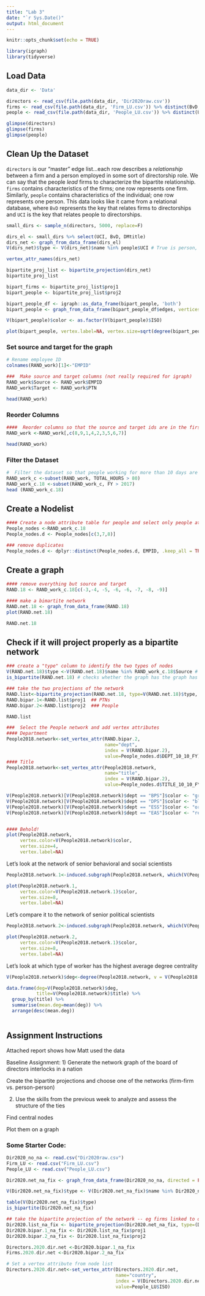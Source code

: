 ```yaml
---
title: "Lab 3"
date: "`r Sys.Date()"
output: html_document
---
```


```r
knitr::opts_chunk$set(echo = TRUE)
```

```r
library(igraph)
library(tidyverse)
```

## Load Data

```r
data_dir <- 'Data'

directors <- read_csv(file.path(data_dir, 'Dir2020raw.csv'))
firms <- read_csv(file.path(data_dir, 'Firm_LU.csv')) %>% distinct(BvD, .keep_all=TRUE)
people <- read_csv(file.path(data_dir, 'People_LU.csv')) %>% distinct(UCI, .keep_all=TRUE)

glimpse(directors)
glimpse(firms)
glimpse(people)
```

## Clean Up the Dataset

`directors` is our "master" edge list...each row describes a _relationship_ between a firm and a person employed in some sort of directorship role. We can say that the people _lead_ firms to characterize the bipartite relationship. `firms` contains characteristics of the firms; one row represents one firm. Similarly, `people` contains characteristics of the individual; one row represents one person. This data looks like it came from a relational database, where `BvD` represents the key that relates firms to directorships and `UCI` is the key that relates people to directorships.

```r
small_dirs <- sample_n(directors, 5000, replace=F)
```

```r
dirs_el <- small_dirs %>% select(UCI, BvD, DMtitle)
dirs_net <- graph_from_data_frame(dirs_el)
V(dirs_net)$type <- V(dirs_net)$name %in% people$UCI # True is person, False is firm

vertex_attr_names(dirs_net)

bipartite_proj_list <- bipartite_projection(dirs_net)
bipartite_proj_list

bipart_firms <- bipartite_proj_list$proj1
bipart_people <- bipartite_proj_list$proj2

bipart_people_df <- igraph::as_data_frame(bipart_people, 'both')
bipart_people <- graph_from_data_frame(bipart_people_df$edges, vertices = bipart_people_df$vertices %>% left_join(people, by=c("name" = "UCI")), directed=F)

V(bipart_people)$color <- as.factor(V(bipart_people)$ISO)

plot(bipart_people, vertex.label=NA, vertex.size=sqrt(degree(bipart_people))+1, layout=layout_with_dh)
```

### Set source and target for the graph

```r
# Rename employee ID 
colnames(RAND_work)[1]<-"EMPID"

###  Make source and target columns (not really required for igraph)
RAND_work$Source <- RAND_work$EMPID
RAND_work$Target <- RAND_work$PTN

head(RAND_work)

```

### Reorder Columns 
```r
####  Reorder columns so that the source and target ids are in the first two columns
RAND_work <-RAND_work[,c(8,9,1,4,2,3,5,6,7)]

head(RAND_work)
```


### Filter the Dataset 

```r
#  Filter the dataset so that people working for more than 10 days are included and only charges from 2018 are used
RAND_work_c <-subset(RAND_work, TOTAL_HOURS > 80)
RAND_work_c.18 <-subset(RAND_work_c, FY > 2017)
head (RAND_work_c.18)
```

## Create a Nodelist

```r
#### Create a node attribute table for people and select only people attributes
People_nodes <-RAND_work_c.18
People_nodes.d <- People_nodes[c(3,7,8)]

### remove duplicates 
People_nodes.d <- dplyr::distinct(People_nodes.d, EMPID, .keep_all = TRUE)


```

## Create a graph 
```r
#### remove everything but source and target
RAND.18 <- RAND_work_c.18[c(-3,-4, -5, -6, -6, -7, -8, -9)]

#### make a bimartite network
RAND.net.18 <- graph_from_data_frame(RAND.18)
plot(RAND.net.18)

RAND.net.18
```
## Check if it will project properly as a bipartite network
```r
### create a "type" column to identify the two types of nodes
V(RAND.net.18)$type <-V(RAND.net.18)$name %in% RAND_work_c.18$Source # True is person, False is ptn
is_bipartite(RAND.net.18) # checks whether the graph has the graph has a vertex attribute called type which is necessary for the projection
```


```r
### take the two projections of the network
RAND.list<-bipartite_projection(RAND.net.18, type=V(RAND.net.18)$type, multiplicity = TRUE) # Multiplicity to double count individuals connected through more than one ptn 
RAND.bipar.1<-RAND.list$proj1  ## PTNs
RAND.bipar.2<-RAND.list$proj2  ### People

RAND.list
```

```r
###  Select the People network and add vertex attributes
#### Department
People2018.network<-set_vertex_attr(RAND.bipar.2,
                                    name="dept",
                                    index = V(RAND.bipar.2),
                                    value=People_nodes.d$DEPT_10_10_FY)
#### Title
People2018.network<-set_vertex_attr(People2018.network,
                                    name="title",
                                    index = V(RAND.bipar.2),
                                    value=People_nodes.d$TITLE_10_10_FY)

V(People2018.network)[V(People2018.network)$dept == "BPS"]$color <- "green"
V(People2018.network)[V(People2018.network)$dept == "DPS"]$color <- "blue"
V(People2018.network)[V(People2018.network)$dept == "ESS"]$color <- "orange"
V(People2018.network)[V(People2018.network)$dept == "EAS"]$color <- "red"


#### Behold!
plot(People2018.network,
     vertex.color=V(People2018.network)$color,
     vertex.size=4,
     vertex.label=NA)

```

Let's look at the network of senior behavioral and social scientists 
```r


People2018.network.1<-induced.subgraph(People2018.network, which(V(People2018.network)$title=="Behavioral/Soc Sci, Sr"))

plot(People2018.network.1,
     vertex.color=V(People2018.network.1)$color,
     vertex.size=8,
     vertex.label=NA)

```

Let's compare it to the network of senior political scientists

```r


People2018.network.2<-induced.subgraph(People2018.network, which(V(People2018.network)$title=="Political Sci, Sr"))

plot(People2018.network.2,
     vertex.color=V(People2018.network.1)$color,
     vertex.size=8,
     vertex.label=NA)

```

Let's look at which type of worker has the highest average degree centrality

```r
V(People2018.network)$deg<-degree(People2018.network, v = V(People2018.network), mode = c("all"),  normalized = FALSE)

data.frame(deg=V(People2018.network)$deg,
           title=V(People2018.network)$title) %>% 
  group_by(title) %>% 
  summarise(mean.deg=mean(deg)) %>% 
  arrange(desc(mean.deg)) 
  
```



## Assignment Instructions

Attached report shows how Matt used the data

Baseline Assignment:
1) Generate the network graph of the board of directors interlocks in a nation

Create the bipartite projections and choose one of the networks (firm-firm vs. person-person)


2) Use the skills from the previous week to analyze and assess the structure of the ties

Find central nodes

Plot them on a graph


### Some Starter Code:

```r

Dir2020_no_na <- read.csv("Dir2020raw.csv")
Firm_LU <- read.csv("Firm_LU.csv")
People_LU <- read.csv("People_LU.csv")

Dir2020.net_na_fix <- graph_from_data_frame(Dir2020_no_na, directed = FALSE) # some companies are missing Director ID numbers so it replaces those with NA

V(Dir2020.net_na_fix)$type <- V(Dir2020.net_na_fix)$name %in% Dir2020_no_na$BvD # this however makes bipartite_projection function below work

table(V(Dir2020.net_na_fix)$type)
is_bipartite(Dir2020.net_na_fix)

## take the bipartite projection of the network -- eg firms linked to one another through shared directors
Dir2020.list_na_fix <- bipartite_projection(Dir2020.net_na_fix, type=(Dir2020.net_na_fix)$type, multiplicity = TRUE)
Dir2020.bipar.1_na_fix <- Dir2020.list_na_fix$proj1
Dir2020.bipar.2_na_fix <- Dir2020.list_na_fix$proj2

Directors.2020.dir.net <-Dir2020.bipar.1_na_fix
Firms.2020.dir.net <-Dir2020.bipar.2_na_fix

# Set a vertex attribute from node list
Directors.2020.dir.net<-set_vertex_attr(Directors.2020.dir.net,
                                        name="country",
                                        index = V(Directors.2020.dir.net),
                                        value=People_LU$ISO)


```





